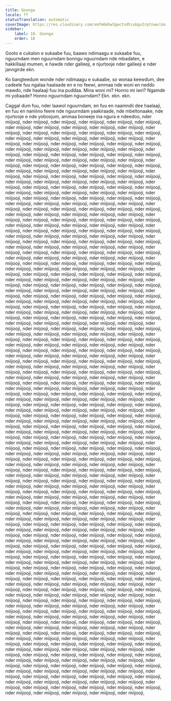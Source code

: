 ```yaml
---
title: Goonga
locale: ff
statusTranslation: automatic
coverImage: https://res.cloudinary.com/xmfm6mhw3gwctndtcubgx2rptnae/image/upload/v1740337243/small_cover_educacion_fundamental_a051170f1c.webp
sidebar:
    label: 18. Goonga
    order: 18
---
```

Gooto e cukalon e sukaaɓe fuu, ɓaawo ndimaagu e sukaaɓe fuu, nguurndam men nguurndam bonngu nguurndam nde mbaɗaten, e hakkillaaji mumen, e ñawɗe nder galleeji, e njurtooje nder galleeji e nder janngirde ekn.

Ko ɓangteeɗum wonde nder ndimaagu e sukaaɓe, so wonaa keewɗum, ɗee caɗeele fuu ngalaa haalaade en e no feewi, ammaa nde woni en neɗɗo mawɗo, nde haalaaji fuu ina puɗɗaa. Mina woni mi? Honno mi iwri? Ngamɗe mi yoɓaade? Honno nguurndam nguurndam? Ekn. ekn. ekn.

Caggal ɗum fuu, nder laawol nguurndam, en fuu en naamndii ɗee haalaaji, en fuu en naniiino feere nde nguurndam yaakiraaɗe, nde mbeltonaake, nde njurtooje e nde yoɓoojum, ammaa boneeje ina ngura e ndeeɗoo, nder miijooji, nder miijooji, nder miijooji, nder miijooji, nder miijooji, nder miijooji, nder miijooji, nder miijooji, nder miijooji, nder miijooji, nder miijooji, nder miijooji, nder miijooji, nder miijooji, nder miijooji, nder miijooji, nder miijooji, nder miijooji, nder miijooji, nder miijooji, nder miijooji, nder miijooji, nder miijooji, nder miijooji, nder miijooji, nder miijooji, nder miijooji, nder miijooji, nder miijooji, nder miijooji, nder miijooji, nder miijooji, nder miijooji, nder miijooji, nder miijooji, nder miijooji, nder miijooji, nder miijooji, nder miijooji, nder miijooji, nder miijooji, nder miijooji, nder miijooji, nder miijooji, nder miijooji, nder miijooji, nder miijooji, nder miijooji, nder miijooji, nder miijooji, nder miijooji, nder miijooji, nder miijooji, nder miijooji, nder miijooji, nder miijooji, nder miijooji, nder miijooji, nder miijooji, nder miijooji, nder miijooji, nder miijooji, nder miijooji, nder miijooji, nder miijooji, nder miijooji, nder miijooji, nder miijooji, nder miijooji, nder miijooji, nder miijooji, nder miijooji, nder miijooji, nder miijooji, nder miijooji, nder miijooji, nder miijooji, nder miijooji, nder miijooji, nder miijooji, nder miijooji, nder miijooji, nder miijooji, nder miijooji, nder miijooji, nder miijooji, nder miijooji, nder miijooji, nder miijooji, nder miijooji, nder miijooji, nder miijooji, nder miijooji, nder miijooji, nder miijooji, nder miijooji, nder miijooji, nder miijooji, nder miijooji, nder miijooji, nder miijooji, nder miijooji, nder miijooji, nder miijooji, nder miijooji, nder miijooji, nder miijooji, nder miijooji, nder miijooji, nder miijooji, nder miijooji, nder miijooji, nder miijooji, nder miijooji, nder miijooji, nder miijooji, nder miijooji, nder miijooji, nder miijooji, nder miijooji, nder miijooji, nder miijooji, nder miijooji, nder miijooji, nder miijooji, nder miijooji, nder miijooji, nder miijooji, nder miijooji, nder miijooji, nder miijooji, nder miijooji, nder miijooji, nder miijooji, nder miijooji, nder miijooji, nder miijooji, nder miijooji, nder miijooji, nder miijooji, nder miijooji, nder miijooji, nder miijooji, nder miijooji, nder miijooji, nder miijooji, nder miijooji, nder miijooji, nder miijooji, nder miijooji, nder miijooji, nder miijooji, nder miijooji, nder miijooji, nder miijooji, nder miijooji, nder miijooji, nder miijooji, nder miijooji, nder miijooji, nder miijooji, nder miijooji, nder miijooji, nder miijooji, nder miijooji, nder miijooji, nder miijooji, nder miijooji, nder miijooji, nder miijooji, nder miijooji, nder miijooji, nder miijooji, nder miijooji, nder miijooji, nder miijooji, nder miijooji, nder miijooji, nder miijooji, nder miijooji, nder miijooji, nder miijooji, nder miijooji, nder miijooji, nder miijooji, nder miijooji, nder miijooji, nder miijooji, nder miijooji, nder miijooji, nder miijooji, nder miijooji, nder miijooji, nder miijooji, nder miijooji, nder miijooji, nder miijooji, nder miijooji, nder miijooji, nder miijooji, nder miijooji, nder miijooji, nder miijooji, nder miijooji, nder miijooji, nder miijooji, nder miijooji, nder miijooji, nder miijooji, nder miijooji, nder miijooji, nder miijooji, nder miijooji, nder miijooji, nder miijooji, nder miijooji, nder miijooji, nder miijooji, nder miijooji, nder miijooji, nder miijooji, nder miijooji, nder miijooji, nder miijooji, nder miijooji, nder miijooji, nder miijooji, nder miijooji, nder miijooji, nder miijooji, nder miijooji, nder miijooji, nder miijooji, nder miijooji, nder miijooji, nder miijooji, nder miijooji, nder miijooji, nder miijooji, nder miijooji, nder miijooji, nder miijooji, nder miijooji, nder miijooji, nder miijooji, nder miijooji, nder miijooji, nder miijooji, nder miijooji, nder miijooji, nder miijooji, nder miijooji, nder miijooji, nder miijooji, nder miijooji, nder miijooji, nder miijooji, nder miijooji, nder miijooji, nder miijooji, nder miijooji, nder miijooji, nder miijooji, nder miijooji, nder miijooji, nder miijooji, nder miijooji, nder miijooji, nder miijooji, nder miijooji, nder miijooji, nder miijooji, nder miijooji, nder miijooji, nder miijooji, nder miijooji, nder miijooji, nder miijooji, nder miijooji, nder miijooji, nder miijooji, nder miijooji, nder miijooji, nder miijooji, nder miijooji, nder miijooji, nder miijooji, nder miijooji, nder miijooji, nder miijooji, nder miijooji, nder miijooji, nder miijooji, nder miijooji, nder miijooji, nder miijooji, nder miijooji, nder miijooji, nder miijooji, nder miijooji, nder miijooji, nder miijooji, nder miijooji, nder miijooji, nder miijooji, nder miijooji, nder miijooji, nder miijooji, nder miijooji, nder miijooji, nder miijooji, nder miijooji, nder miijooji, nder miijooji, nder miijooji, nder miijooji, nder miijooji, nder miijooji, nder miijooji, nder miijooji, nder miijooji, nder miijooji, nder miijooji, nder miijooji, nder miijooji, nder miijooji, nder miijooji, nder miijooji, nder miijooji, nder miijooji, nder miijooji, nder miijooji, nder miijooji, nder miijooji, nder miijooji, nder miijooji, nder miijooji, nder miijooji, nder miijooji, nder miijooji, nder miijooji, nder miijooji, nder miijooji, nder miijooji, nder miijooji, nder miijooji, nder miijooji, nder miijooji, nder miijooji, nder miijooji, nder miijooji, nder miijooji, nder miijooji, nder miijooji, nder miijooji, nder miijooji, nder miijooji, nder miijooji, nder miijooji, nder miijooji, nder miijooji, nder miijooji, nder miijooji, nder miijooji, nder miijooji, nder miijooji, nder miijooji, nder miijooji, nder miijooji, nder miijooji, nder miijooji, nder miijooji, nder miijooji, nder miijooji, nder miijooji, nder miijooji, nder miijooji, nder miijooji, nder miijooji, nder miijooji, nder miijooji, nder miijooji, nder miijooji, nder miijooji, nder miijooji, nder miijooji, nder miijooji, nder miijooji, nder miijooji, nder miijooji, nder miijooji, nder miijooji, nder miijooji, nder miijooji, nder miijooji, nder miijooji, nder miijooji, nder miijooji, nder miijooji, nder miijooji, nder miijooji, nder miijooji, nder miijooji, nder miijooji, nder miijooji, nder miijooji, nder miijooji, nder miijooji, nder miijooji, nder miijooji, nder miijooji, nder miijooji, nder miijooji, nder miijooji, nder miijooji, nder miijooji, nder miijooji, nder miijooji, nder miijooji, nder miijooji, nder miijooji, nder miijooji, nder miijooji, nder miijooji, nder miijooji, nder miijooji, nder miijooji, nder miijooji, nder miijooji, nder miijooji, nder miijooji, nder miijooji, nder miijooji, nder miijooji, nder miijooji, nder miijooji, nder miijooji, nder miijooji, nder miijooji, nder miijooji, nder miijooji, nder miijooji, nder miijooji, nder miijooji, nder miijooji, nder miijooji, nder miijooji, nder miijooji, nder miijooji, nder miijooji, nder miijooji, nder miijooji, nder miijooji, nder miijooji, nder miijooji, nder miijooji, nder miijooji, nder miijooji, nder miijooji, nder miijooji, nder miijooji, nder miijooji, nder miijooji, nder miijooji, nder miijooji, nder miijooji, nder miijooji, nder miijooji, nder miijooji, nder miijooji, nder miijooji, nder miijooji, nder miijooji, nder miijooji, nder miijooji, nder miijooji, nder miijooji, nder miijooji, nder miijooji, nder miijooji, nder miijooji, nder miijooji, nder miijooji, nder miijooji, nder miijooji, nder miijooji, nder miijooji, nder miijooji, nder miijooji, nder miijooji, nder miijooji, nder miijooji, nder miijooji, nder miijooji, nder miijooji, nder miijooji, nder miijooji, nder miijooji, nder miijooji, nder miijooji, nder miijooji, nder miijooji, nder miijooji, nder miijooji, nder miijooji, nder miijooji, nder miijooji, nder miijooji, nder miijooji, nder miijooji, nder miijooji, nder miijooji, nder miijooji, nder miijooji, nder miijooji, nder miijooji, nder miijooji, nder miijooji, nder miijooji, nder miijooji, nder miijooji, nder miijooji, nder miijooji, nder miijooji, nder miijooji, nder miijooji, nder miijooji, nder miijooji, nder miijooji, nder miijooji, nder miijooji, nder miijooji, nder miijooji, nder miijooji, nder miijooji, nder miijooji, nder miijooji, nder miijooji, nder miijooji, nder miijooji, nder miijooji, nder miijooji, nder miijooji, nder miijooji, nder miijooji, nder miijooji, nder miijooji, nder miijooji, nder miijooji, nder miijooji, nder miijooji, nder miijooji, nder miijooji, nder miijooji, nder miijooji, nder miijooji, nder miijooji, nder miijooji, nder miijooji, nder miijooji, nder miijooji, nder miijooji, nder miijooji, nder miijooji, nder miijooji, nder miijooji, nder miijooji, nder miijooji, nder miijooji, nder miijooji, nder miijooji, nder miijooji, nder miijooji, nder miijooji, nder miijooji, nder miijooji, nder miijooji, nder miijooji, nder miijooji, nder miijooji, nder miijooji, nder miijooji, nder miijooji,
